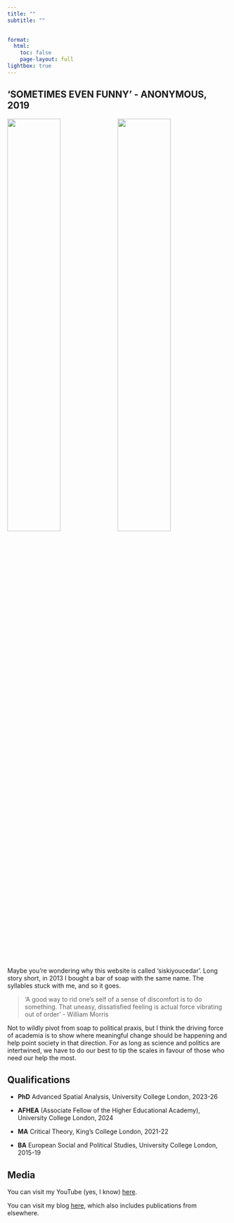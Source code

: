```yaml
---
title: ""
subtitle: ""

  
format: 
  html: 
    toc: false
    page-layout: full
lightbox: true
---
```


## 'SOMETIMES EVEN FUNNY' - ANONYMOUS, 2019

::::: grid
::: {#me-1 .g-col-6}
::: {layout-nrow=2}

![](assets/lisbon.jpg){width="49%"} ![](assets/soap.png){width="49%"}

:::
:::

::: {#me-2 .g-col-6}
Maybe you're wondering why this website is called 'siskiyoucedar'. Long story short, in 2013 I bought a bar of soap with the same name. The syllables stuck with me, and so it goes.

> 'A good way to rid one's self of a sense of discomfort is to do something. That uneasy, dissatisfied feeling is actual force vibrating out of order' - William Morris

Not to wildly pivot from soap to political praxis, but I think the driving force of academia is to show where meaningful change should be happening and help point society in that direction. For as long as science and politics are intertwined, we have to do our best to tip the scales in favour of those who need our help the most.
:::
:::::

## Qualifications

-   **PhD** Advanced Spatial Analysis, University College London, 2023-26

-   **AFHEA** (Associate Fellow of the Higher Educational Academy), University College London, 2024

-   **MA** Critical Theory, King's College London, 2021-22

-   **BA** European Social and Political Studies, University College London, 2015-19

## Media

You can visit my YouTube (yes, I know) [here](https://www.youtube.com/@edmundhyde).

You can visit my blog [here](https://tepidtake.blogspot.com/), which also includes publications from elsewhere.
